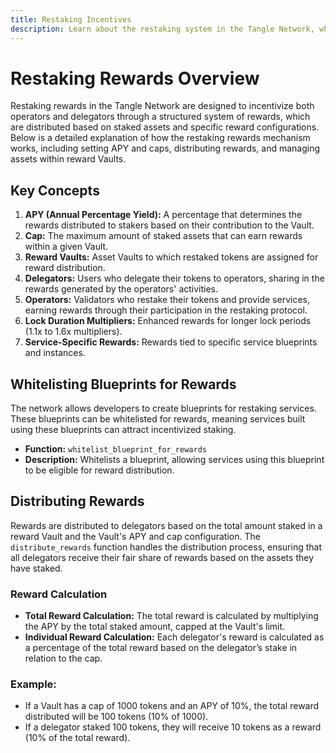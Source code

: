 ```yaml
---
title: Restaking Incentives
description: Learn about the restaking system in the Tangle Network, which encourages operators to execute multi-party computation (MPC) service roles, and understand the reward mechanisms and benefits for operators and delegators.
---
```


# Restaking Rewards Overview

Restaking rewards in the Tangle Network are designed to incentivize both operators and delegators through a structured system of rewards, which are distributed based on staked assets and specific reward configurations. Below is a detailed explanation of how the restaking rewards mechanism works, including setting APY and caps, distributing rewards, and managing assets within reward Vaults.

## Key Concepts

1. **APY (Annual Percentage Yield):** A percentage that determines the rewards distributed to stakers based on their contribution to the Vault.
2. **Cap:** The maximum amount of staked assets that can earn rewards within a given Vault.
3. **Reward Vaults:** Asset Vaults to which restaked tokens are assigned for reward distribution.
4. **Delegators:** Users who delegate their tokens to operators, sharing in the rewards generated by the operators' activities.
5. **Operators:** Validators who restake their tokens and provide services, earning rewards through their participation in the restaking protocol.
6. **Lock Duration Multipliers:** Enhanced rewards for longer lock periods (1.1x to 1.6x multipliers).
7. **Service-Specific Rewards:** Rewards tied to specific service blueprints and instances.

## Whitelisting Blueprints for Rewards

The network allows developers to create blueprints for restaking services. These blueprints can be whitelisted for rewards, meaning services built using these blueprints can attract incentivized staking.

- **Function:** `whitelist_blueprint_for_rewards`
- **Description:** Whitelists a blueprint, allowing services using this blueprint to be eligible for reward distribution.

## Distributing Rewards

Rewards are distributed to delegators based on the total amount staked in a reward Vault and the Vault's APY and cap configuration. The `distribute_rewards` function handles the distribution process, ensuring that all delegators receive their fair share of rewards based on the assets they have staked.

### Reward Calculation

- **Total Reward Calculation:** The total reward is calculated by multiplying the APY by the total staked amount, capped at the Vault's limit.
- **Individual Reward Calculation:** Each delegator's reward is calculated as a percentage of the total reward based on the delegator’s stake in relation to the cap.

### Example:

- If a Vault has a cap of 1000 tokens and an APY of 10%, the total reward distributed will be 100 tokens (10% of 1000).
- If a delegator staked 100 tokens, they will receive 10 tokens as a reward (10% of the total reward).